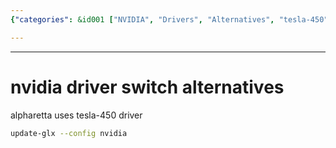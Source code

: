 ```yaml
---
{"categories": &id001 ["NVIDIA", "Drivers", "Alternatives", "tesla-450", "GLX Configuration", "Command Line"], "category": "NVIDIA drivers", "date": "2022-10-27 12:43:55", "description": "The article explores the options for replacing NVIDIA drivers without resorting to switching them. It suggests utilizing the tesla-450 driver specifically for Alpharetta, and provides a command for updating the GLX configuration with NVIDIA.", "tags": *id001, "title": "nvidia driver switch alternatives"}

---
```


------

# nvidia driver switch alternatives

alpharetta uses tesla-450 driver

```bash
update-glx --config nvidia
```

